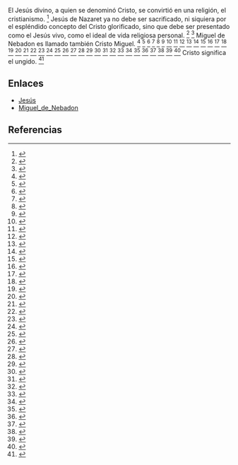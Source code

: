 El Jesús divino, a quien se denominó Cristo, se convirtió en una religión, el cristianismo. <ref>{{lib|LU|196|2|4}}</ref> Jesús de Nazaret ya no debe ser sacrificado, ni siquiera por el espléndido concepto del Cristo glorificado, sino que debe ser presentado como el Jesús vivo, como el ideal de vida religiosa personal. <ref>{{lib|LU|196|1|2}}</ref> <ref>{{lib|LU|196|2|5}}</ref> Miguel de Nebadon es llamado también Cristo Miguel. <ref>{{lib|LU|0|5|3}}</ref> <ref>{{lib|LU|20|4|4}}</ref> <ref>{{lib|LU|21|0|3}}</ref> <ref>{{lib|LU|21|6|4}}</ref> <ref>{{lib|LU|27|0|2}}</ref> <ref>{{lib|LU|30|4|11}}</ref> <ref>{{lib|LU|33|1|1}}</ref> <ref>{{lib|LU|33|2|3}}</ref> <ref>{{lib|LU|37|2|6}}</ref> <ref>{{lib|LU|37|5|1}}</ref> <ref>{{lib|LU|40|6|5}}</ref> <ref>{{lib|LU|40|7|2}}</ref> <ref>{{lib|LU|45|4|1}}</ref> <ref>{{lib|LU|50|6|5}}</ref> <ref>{{lib|LU|51|3|9}}</ref> <ref>{{lib|LU|52|5|5}}</ref> <ref>{{lib|LU|52|6|1}}</ref> <ref>{{lib|LU|53|0|2}}</ref> <ref>{{lib|LU|53|5|3}}</ref> <ref>{{lib|LU|75|2|2}}</ref> <ref>{{lib|LU|77|6|6}}</ref> <ref>{{lib|LU|77|7|5}}</ref> <ref>{{lib|LU|83|8|3}}</ref> <ref>{{lib|LU|92|4|8}}</ref> <ref>{{lib|LU|93|9|11}}</ref> <ref>{{lib|LU|93|10|5-8}}</ref> <ref>{{lib|LU|94|6|1}}</ref> <ref>{{lib|LU|98|7|2}}</ref> <ref>{{lib|LU|101|6|5}}</ref> <ref>{{lib|LU|102|3|14}}</ref> <ref>{{lib|LU|119|8|8-9}}</ref> <ref>{{lib|LU|120|0|9}}</ref> <ref>{{lib|LU|120|4|2-3}}</ref> <ref>{{lib|LU|121|1|1}}</ref> <ref>{{lib|LU|121|3|1}}</ref> <ref>{{lib|LU|136|5|4}}</ref> <ref>{{lib|LU|196|1|1}}</ref> Cristo significa el ungido. <ref>{{lib|LU|98|7|2}}</ref> 

== Enlaces ==

* [[Jesús]]
* [[Miguel_de_Nebadon]]


== Referencias ==
<references />
